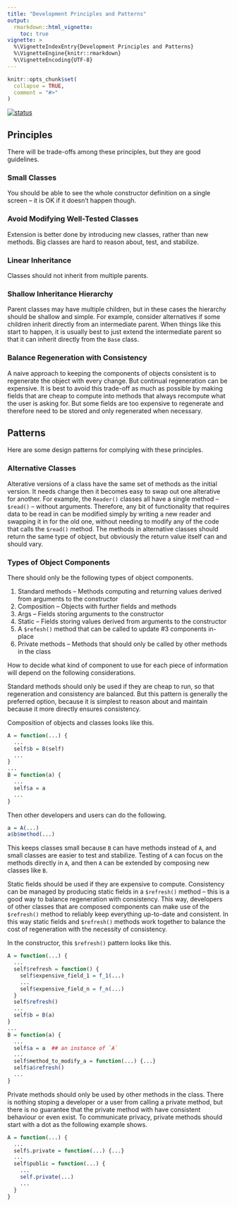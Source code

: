 ```yaml
---
title: "Development Principles and Patterns"
output: 
  rmarkdown::html_vignette:
    toc: true
vignette: >
  %\VignetteIndexEntry{Development Principles and Patterns}
  %\VignetteEngine{knitr::rmarkdown}
  %\VignetteEncoding{UTF-8}
---
```


```r
knitr::opts_chunk$set(
  collapse = TRUE,
  comment = "#>"
)
```

[![status](https://img.shields.io/badge/status-stub-red)](https://canmod.github.io/macpan2/articles/vignette-status#stub)

## Principles

There will be trade-offs among these principles, but they are good guidelines.

### Small Classes

You should be able to see the whole constructor definition on a single screen -- it is OK if it doesn't happen though.

### Avoid Modifying Well-Tested Classes

Extension is better done by introducing new classes, rather than new methods.  Big classes are hard to reason about, test, and stabilize.

### Linear Inheritance

Classes should not inherit from multiple parents. 

### Shallow Inheritance Hierarchy

Parent classes may have multiple children, but in these cases the hierarchy should be shallow and simple. For example, consider alternatives if some children inherit directly from an intermediate parent. When things like this start to happen, it is usually best to just extend the intermediate parent so that it can inherit directly from the `Base` class.

### Balance Regeneration with Consistency

A naive approach to keeping the components of objects consistent is to regenerate the object with every change. But continual regeneration can be expensive. It is best to avoid this trade-off as much as possible by making fields that are cheap to compute into methods that always recompute what the user is asking for. But some fields are too expensive to regenerate and therefore need to be stored and only regenerated when necessary.

## Patterns

Here are some design patterns for complying with these principles.

### Alternative Classes

Alterative versions of a class have the same set of methods as the initial version. It needs change then it becomes easy to swap out one alterative for another. For example, the `Reader()` classes all have a single method -- `$read()` -- without arguments. Therefore, any bit of functionality that requires data to be read in can be modified simply by writing a new reader and swapping it in for the old one, without needing to modify any of the code that calls the `$read()` method. The methods in alternative classes should return the same type of object, but obviously the return value itself can and should vary.

### Types of Object Components

There should only be the following types of object components.

1. Standard methods -- Methods computing and returning values derived from arguments to the constructor
2. Composition -- Objects with further fields and methods
3. Args -- Fields storing arguments to the constructor
4. Static -- Fields storing values derived from arguments to the constructor
5. A `$refesh()` method that can be called to update #3 components in-place
6. Private methods -- Methods that should only be called by other methods in the class

How to decide what kind of component to use for each piece of information will depend on the following considerations.

Standard methods should only be used if they are cheap to run, so that regeneration and consistency are balanced. But this pattern is generally the preferred option, because it is simplest to reason about and maintain because it more directly ensures consistency.

Composition of objects and classes looks like this.

```r
A = function(...) {
  ...
  self$b = B(self)
  ...
}
...
B = function(a) {
  ...
  self$a = a
  ...
}
```

Then other developers and users can do the following.

```r
a = A(...)
a$b$method(...)
```

This keeps classes small because `B` can have methods instead of `A`, and small classes are easier to test and stabilize.  Testing of `A` can focus on the methods directly in `A`, and then `A` can be extended by composing new classes like `B`.

Static fields should be used if they are expensive to compute. Consistency can be managed by producing static fields in a `$refresh()` method -- this is a good way to balance regeneration with consistency. This way, developers of other classes that are composed components can make use of the `$refresh()` method to reliably keep everything up-to-date and consistent. In this way static fields and `$refresh()` methods work together to balance the cost of regeneration with the necessity of consistency.

In the constructor, this `$refresh()` pattern looks like this.

```r
A = function(...) {
  ...
  self$refresh = function() {
    self$expensive_field_1 = f_1(...)
    ...
    self$expensive_field_n = f_n(...)
  }
  self$refresh()
  ...
  self$b = B(a)
}
...
B = function(a) {
  ...
  self$a = a  ## an instance of `A`
  ...
  self$method_to_modify_a = function(...) {...}
  self$a$refresh()
  ...
}
```

Private methods should only be used by other methods in the class. There is nothing stoping a developer or a user from calling a private method, but there is no guarantee that the private method with have consistent behaviour or even exist.  To communicate privacy, private methods should start with a dot as the following example shows.

```r
A = function(...) {
  ...
  self$.private = function(...) {...}
  ...
  self$public = function(...) {
    ...
    self.private(...)
    ...
  }
}
```
